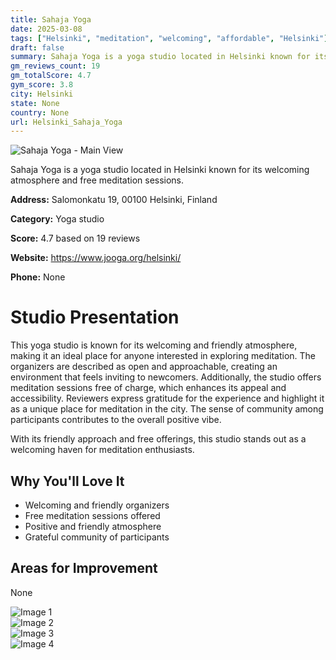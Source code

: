 ```yaml
---
title: Sahaja Yoga
date: 2025-03-08
tags: ["Helsinki", "meditation", "welcoming", "affordable", "Helsinki"]  
draft: false
summary: Sahaja Yoga is a yoga studio located in Helsinki known for its welcoming atmosphere and free meditation sessions.
gm_reviews_count: 19
gm_totalScore: 4.7
gym_score: 3.8
city: Helsinki
state: None
country: None
url: Helsinki_Sahaja_Yoga
---
```


<div className="aspect-[16/9] relative my-8">
  <img 
    src="https://lh5.googleusercontent.com/p/AF1QipOpsIlJ8m3AAxaa9jTvRidQPkVUFePJ2YY0vA2b=w1920-h1080-k-no"
    alt="Sahaja Yoga - Main View"
    className="object-cover absolute inset-0 w-full h-full rounded-lg"
  />
</div>

Sahaja Yoga is a yoga studio located in Helsinki known for its welcoming atmosphere and free meditation sessions.

**Address:** Salomonkatu 19, 00100 Helsinki, Finland

**Category:** Yoga studio

**Score:** 4.7 based on 19 reviews

**Website:** https://www.jooga.org/helsinki/

**Phone:** None

# Studio Presentation

This yoga studio is known for its welcoming and friendly atmosphere, making it an ideal place for anyone interested in exploring meditation. The organizers are described as open and approachable, creating an environment that feels inviting to newcomers. Additionally, the studio offers meditation sessions free of charge, which enhances its appeal and accessibility. Reviewers express gratitude for the experience and highlight it as a unique place for meditation in the city. The sense of community among participants contributes to the overall positive vibe.

With its friendly approach and free offerings, this studio stands out as a welcoming haven for meditation enthusiasts.

## Why You'll Love It

- Welcoming and friendly organizers
- Free meditation sessions offered
- Positive and friendly atmosphere
- Grateful community of participants

## Areas for Improvement

None

<div className="grid grid-cols-1 xl:grid-cols-2 gap-4 my-8">
<div className="aspect-[4/3] relative"><img src="https://lh5.googleusercontent.com/p/AF1QipPX_wEuOcIfcdr78ShJl7OBDQL928fb8enIl1uB=w1920-h1080-k-no" alt="Image 1" className="object-cover absolute inset-0 w-full h-full rounded-lg" /></div>
<div className="aspect-[4/3] relative"><img src="https://lh5.googleusercontent.com/p/AF1QipNIOyzr7cbu6TTUVn93IaVWoacToVYbUdWCrWG1=w1920-h1080-k-no" alt="Image 2" className="object-cover absolute inset-0 w-full h-full rounded-lg" /></div>
<div className="aspect-[4/3] relative"><img src="https://lh5.googleusercontent.com/p/AF1QipMB4WUfhrnNUSTsfC_RD3tUj2-bqRAOqndiYkmH=w1920-h1080-k-no" alt="Image 3" className="object-cover absolute inset-0 w-full h-full rounded-lg" /></div>
<div className="aspect-[4/3] relative"><img src="https://lh5.googleusercontent.com/p/AF1QipO8-K2Uym_hebZ22AvWaJExdvPGhvpiS7JJdkmy=w1920-h1080-k-no" alt="Image 4" className="object-cover absolute inset-0 w-full h-full rounded-lg" /></div>
</div>